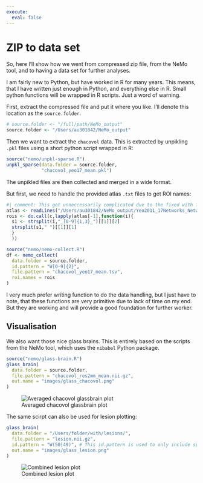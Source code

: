 ```yaml
---
execute: 
  eval: false
---
```


# ZIP to data set

So, here I'll show how we went from compressed zip file, from the NeMo tool, and to having a data set for further analyses.

I am fairly new to Python, but have worked in R for many years. This means, that I have written just enough in Python, and everything else in R. Small python functions will be wrapped in R scripts. Just a word of warning.

First, extract the compressed file and put it where you like. I'll denote this location as the `source.folder`.

```r
# source.folder <- "/full/path/NeMo_output"
source.folder <- "/Users/au301842/NeMo_output"
```

Then we want to extract the `chacovol` data. This is extracted by unpikling `.pkl` files using a short python script wrapped in R:

```r
source("nemo/unpkl-sparse.R")
unpkl_sparse(data.folder = source.folder,
             "chacovol_yeo17_mean.pkl")
```

The unpikled files are then collected and merged in a wide format.

But first, we need to handle the provided atlas `.txt` files to get ROI names:

```r
#| comment: This got unneccessarily complicated due to the fixed with format of the provided atlas file. Sure you can do better!
atlas <- readLines("/Users/au301842/NeMo_output/Yeo2011_17Networks_NetworkNames_ColorLUT.txt")
rois <- do.call(c,lapply(atlas[-1],function(i){
  s1 <- strsplit(i,"_[0-9]{1,3}_")[[1]][2]
  strsplit(s1," ")[[1]][1]
  }
  ))
```

```r
source("nemo/nemo-collect.R")
df <- nemo_collect(
  data.folder = source.folder,
  id.pattern = "W[0-9]{2}",
  file.pattern = "chacovol_yeo17_mean.tsv",
  roi.names = rois
)
```

I very much prefer writing function to do the data handling, but I just have to note, that these functions are very primitive due to lack of time on my end. But they are working and will provide a good foundation for further worker.

## Visualisation

We also want those nice glass brains. This is entirely based on the scripts from the NeMo tool, which uses the `nibabel` Python package.

```r
source("nemo/glass-brain.R")
glass_brain(
  data.folder = source.folder,
  file.pattern = "chacovol_res2mm_mean.nii.gz",
  out.name = "images/glass_chacovol.png"
)
```

![Averaged chacovol glassbrain plot](images/glass_chacovol.png){fig-align="center"}


The same scirpt can also be used for lesion plotting:

```r
glass_brain(
  data.folder = "/Users/folder/with/lesions/",
  file.pattern = "lesion.nii.gz",
  id.pattern = "W(50|49)", # This id.pattern is used to only include specified ids
  out.name = "images/glass_lesion.png"
)
```

![Combined lesion plot](images/glass_lesion.png){fig-align="center"}
